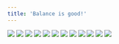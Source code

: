 ```yaml
---
title: 'Balance is good!'
---
```


![](/images/ribald-youth/part-16/pg180.jpg)
![](/images/ribald-youth/part-16/pg181.jpg)
![](/images/ribald-youth/part-16/pg182.jpg)
![](/images/ribald-youth/part-16/pg183.jpg)
![](/images/ribald-youth/part-16/pg184.jpg)
![](/images/ribald-youth/part-16/pg185.jpg)
![](/images/ribald-youth/part-16/pg186.jpg)
![](/images/ribald-youth/part-16/pg187.jpg)
![](/images/ribald-youth/part-16/pg188.jpg)
![](/images/ribald-youth/part-16/pg189.jpg)
![](/images/ribald-youth/part-16/pg190.jpg)
![](/images/ribald-youth/part-16/pg191.jpg)